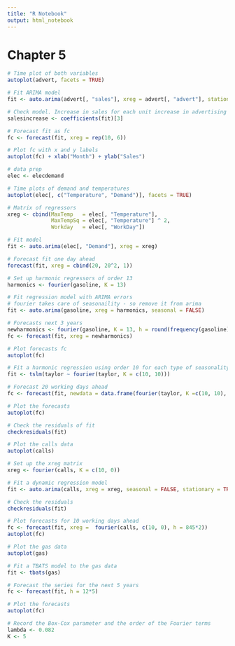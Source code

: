 ```yaml
---
title: "R Notebook"
output: html_notebook
---
```


# Chapter 5

```r
# Time plot of both variables
autoplot(advert, facets = TRUE)

# Fit ARIMA model
fit <- auto.arima(advert[, "sales"], xreg = advert[, "advert"], stationary = TRUE)

# Check model. Increase in sales for each unit increase in advertising
salesincrease <- coefficients(fit)[3]

# Forecast fit as fc
fc <- forecast(fit, xreg = rep(10, 6))

# Plot fc with x and y labels
autoplot(fc) + xlab("Month") + ylab("Sales")
```

```r
# data prep
elec <- elecdemand

# Time plots of demand and temperatures
autoplot(elec[, c("Temperature", "Demand")], facets = TRUE)

# Matrix of regressors
xreg <- cbind(MaxTemp   = elec[, "Temperature"], 
              MaxTempSq = elec[, "Temperature"] ^ 2, 
              Workday   = elec[, "WorkDay"])

# Fit model
fit <- auto.arima(elec[, "Demand"], xreg = xreg)

# Forecast fit one day ahead
forecast(fit, xreg = cbind(20, 20^2, 1))
```

```r
# Set up harmonic regressors of order 13
harmonics <- fourier(gasoline, K = 13)

# Fit regression model with ARIMA errors
# fourier takes care of seasonaility - so remove it from arima
fit <- auto.arima(gasoline, xreg = harmonics, seasonal = FALSE)

# Forecasts next 3 years
newharmonics <- fourier(gasoline, K = 13, h = round(frequency(gasoline)) * 3)
fc <- forecast(fit, xreg = newharmonics)

# Plot forecasts fc
autoplot(fc)
```

```r
# Fit a harmonic regression using order 10 for each type of seasonality
fit <- tslm(taylor ~ fourier(taylor, K = c(10, 10)))

# Forecast 20 working days ahead
fc <- forecast(fit, newdata = data.frame(fourier(taylor, K =c(10, 10), h = 48 * 20)))

# Plot the forecasts
autoplot(fc)

# Check the residuals of fit
checkresiduals(fit)
```

```r
# Plot the calls data
autoplot(calls)

# Set up the xreg matrix
xreg <- fourier(calls, K = c(10, 0))

# Fit a dynamic regression model
fit <- auto.arima(calls, xreg = xreg, seasonal = FALSE, stationary = TRUE)

# Check the residuals
checkresiduals(fit)

# Plot forecasts for 10 working days ahead
fc <- forecast(fit, xreg =  fourier(calls, c(10, 0), h = 845*2))
autoplot(fc)
```

```r
# Plot the gas data
autoplot(gas)

# Fit a TBATS model to the gas data
fit <- tbats(gas)

# Forecast the series for the next 5 years
fc <- forecast(fit, h = 12*5)

# Plot the forecasts
autoplot(fc)

# Record the Box-Cox parameter and the order of the Fourier terms
lambda <- 0.082
K <- 5
```















